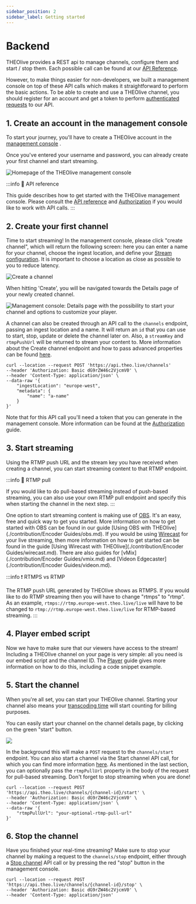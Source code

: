 ```yaml
---
sidebar_position: 2
sidebar_label: Getting started
---
```


# Backend

THEOlive provides a REST api to manage channels, configure them and start / stop them. Each possible call can be found at our [API Reference](https://developers.theo.live/reference/create-channel).

However, to make things easier for non-developers, we built a management console on top of these API calls which makes it straightforward to perform the basic actions. To be able to create and use a THEOlive channel, you should register for an account and get a token to perform [authenticated requests](./platform/authorization.mdx) to our API.

## 1. Create an account in the management console

To start your journey, you'll have to create a THEOlive account in the [management console](https://console.theo.live/) .

Once you've entered your username and password, you can already create your first channel and start streaming.

![](assets/img/302e789-dashboard.png 'Homepage of the THEOlive management console')

:::info 📘 API reference

This guide describes how to get started with the THEOlive management console. Please consult the [API reference](https://developers.theo.live/reference/create-channel) and [Authorization](./platform/authorization.mdx) if you would like to work with API calls.
:::

## 2. Create your first channel

Time to start streaming! In the management console, please click "create channel", which will return the following screen: here you can enter a name for your channel, choose the ingest location, and define your [Stream configuration](./contribution/stream-configuration.mdx). It is important to choose a location as close as possible to you to reduce latency.

![](assets/img/b636bf5-create-channel.PNG 'Create a channel')

When hitting 'Create', you will be navigated towards the Details page of your newly created channel.

![](assets/img/467abb8-overview.PNG 'Management console: Details page with the possibility to start your channel and options to customize your player.')

A channel can also be created through an API call to the `channels` endpoint, passing an ingest location and a name. It will return an `id` that you can use to start, stop, update or delete the channel later on. Also, a `streamKey` and `rtmpPushUrl` will be returned to stream your content to. More information about the Create channel endpoint and how to pass advanced properties can be found [here](https://developers.theo.live/reference/create-channel).

```curl
curl --location --request POST 'https://api.theo.live/channels'
--header 'Authorization: Basic dG9rZW46c2VjcmV0' \
--header 'Content-Type: application/json' \
--data-raw '{
    "ingestLocation": "europe-west",
    "metadata": {
        "name": "a-name"
    }
}'
```

Note that for this API call you'll need a token that you can generate in the management console. More information can be found at the [Authorization](./platform/authorization.mdx) guide.

## 3. Start streaming

Using the RTMP push URL and the stream key you have received when creating a channel, you can start streaming content to that RTMP endpoint.

:::info 🚧 RTMP pull

If you would like to do pull-based streaming instead of push-based streaming, you can also use your own RTMP pull endpoint and specify this when starting the channel in the next step.
:::

One option to start streaming content is making use of [OBS](https://obsproject.com/). It's an easy, free and quick way to get you started. More information on how to get started with OBS can be found in our guide [Using OBS with THEOlive](./contribution/Encoder Guides/obs.md). If you would be using [Wirecast](https://www.telestream.net/wirecast) for your live streaming, then more information on how to get started can be found in the guide [Using Wirecast with THEOlive](./contribution/Encoder Guides/wirecast.md). There are also guides for [vMix](./contribution/Encoder Guides/vmix.md) and [Videon Edgecaster](./contribution/Encoder Guides/videon.md).

:::info ❗️ RTMPS vs RTMP

The RTMP push URL generated by THEOlive shows as RTMPS. If you would like to do RTMP streaming then you will have to change "rtmps" to "rtmp". As an example, `rtmps://rtmp.europe-west.theo.live/live` will have to be changed to `rtmp://rtmp.europe-west.theo.live/live` for RTMP-based streaming.
:::

## 4. Player embed script

Now we have to make sure that our viewers have access to the stream! Including a THEOlive channel on your page is very simple: all you need is our embed script and the channel ID. The [Player](./playback/Web/00-getting-started.mdx) guide gives more information on how to do this, including a code snippet example.

## 5. Start the channel

When you're all set, you can start your THEOlive channel. Starting your channel also means your [transcoding time](https://www.theoplayer.com/pricing/theolive) will start counting for billing purposes.

You can easily start your channel on the channel details page, by clicking on the green "start" button.

![](assets/img/cbe288c-start.PNG)

In the background this will make a `POST` request to the `channels/start` endpoint. You can also start a channel via the Start channel API call, for which you can find more information [here](https://developers.theo.live/reference/start-channel). As mentioned in the last section, you can optionally pass the `rtmpPullUrl` property in the body of the request for pull-based streaming. Don't forget to stop streaming when you are done!

```curl
curl --location --request POST 'https://api.theo.live/channels/{channel-id}/start' \
--header 'Authorization: Basic dG9rZW46c2VjcmV0' \
--header 'Content-Type: application/json' \
--data-raw '{
    "rtmpPullUrl": "your-optional-rtmp-pull-url"
}'
```

## 6. Stop the channel

Have you finished your real-time streaming? Make sure to stop your channel by making a request to the `channels/stop` endpoint, either through a [Stop channel](https://developers.theo.live/reference/stop-channel) API call or by pressing the red "stop" button in the management console.

```curl
curl --location --request POST 'https://api.theo.live/channels/{channel-id}/stop' \
--header 'Authorization: Basic dG9rZW46c2VjcmV0' \
--header 'Content-Type: application/json'
```
